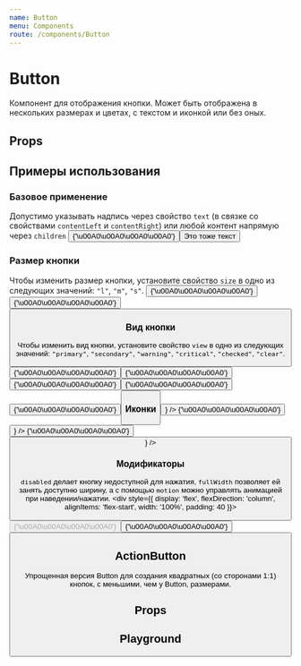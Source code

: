 ```yaml
---
name: Button
menu: Components
route: /components/Button
---
```





<ThemeSelect />

# Button
Компонент для отображения кнопки. Может быть отображена в нескольких размерах и цветах, с текстом и иконкой или без оных.

## Props
<Props of={Button} />

## Примеры использования

### Базовое применение
Допустимо указывать надпись через свойство ``text`` (в связке со свойствами ``contentLeft`` и ``contentRight``) или любой контент напрямую через ``children``
<Playground>
  <ThemeBackground>
    <Button text="Это текст" />
    {'\u00A0\u00A0\u00A0\u00A0'}
    <Button>
        <span>Это тоже текст</span>
    </Button>
  </ThemeBackground>
</Playground>

### Размер кнопки
Чтобы изменить размер кнопки, установите свойство ``size`` в одно из следующих значений: ``"l"``, ``"m"``, ``"s"``.
<Playground>
  <ThemeBackground>
    <Button text="Button" size="l" />
    {'\u00A0\u00A0\u00A0\u00A0'}
    <Button text="Button" size="m" />
    {'\u00A0\u00A0\u00A0\u00A0'}
    <Button text="Button" size="s" />
  </ThemeBackground>
</Playground>

### Вид кнопки
Чтобы изменить вид кнопки, установите свойство ``view`` в одно из следующих значений: ``"primary"``, ``"secondary"``, ``"warning"``, ``"critical"``, ``"checked"``, ``"clear"``.
<Playground>
  <ThemeBackground>
    <Button text="Button" view="primary" size="s" />
    {'\u00A0\u00A0\u00A0\u00A0'}
    <Button text="Button" view="secondary" size="s" />
    {'\u00A0\u00A0\u00A0\u00A0'}
    <Button text="Button" view="warning" size="s" />
    {'\u00A0\u00A0\u00A0\u00A0'}
    <Button text="Button" view="critical" size="s" />
    {'\u00A0\u00A0\u00A0\u00A0'}
    <Button text="Button" view="checked" size="s" />
    {'\u00A0\u00A0\u00A0\u00A0'}
    <Button text="Button" view="clear" size="s" />
  </ThemeBackground>
</Playground>


### Иконки
<Playground>
  <ThemeBackground>
    <Button text="Button" contentLeft={<IconDownload />} />
    {'\u00A0\u00A0\u00A0\u00A0'}
    <Button text="Button" contentRight={<IconDownload />} />
    {'\u00A0\u00A0\u00A0\u00A0'}
    <Button text="Button" contentRight={<IconDownload />} />
  </ThemeBackground>
</Playground>

### Модификаторы
``disabled`` делает кнопку недоступной для нажатия, ``fullWidth`` позволяет ей занять доступню ширину, а с помощью ``motion`` можно управлять анимацией при наведении/нажатии.
<Playground>
  <ThemeBackground>
    <div style={{ display: 'flex', flexDirection: 'column', alignItems: 'flex-start', width: '100%', padding: 40 }}>
      <Button text="Недоступно" disabled />
      {'\u00A0\u00A0\u00A0\u00A0'}
      <Button text="Широкая кнопка" fullWidth />
      {'\u00A0\u00A0\u00A0\u00A0'}
      <Button text="Без анимации" motion={false} />
    </div>
  </ThemeBackground>
</Playground>

## ActionButton
Упрощенная версия Button для создания квадратных (со сторонами 1:1) кнопок, с меньшими, чем у Button, размерами.

## Props
<Props of={ActionButton} />

## Playground
<Playground>
  <ThemeBackground>
    <ActionButton />
  </ThemeBackground>
</Playground>
